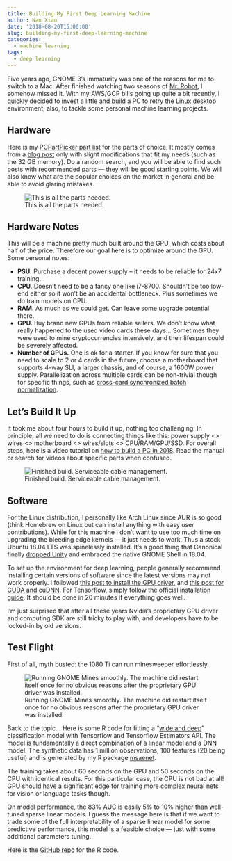 ```yaml
---
title: Building My First Deep Learning Machine
author: Nan Xiao
date: '2018-08-20T15:00:00'
slug: building-my-first-deep-learning-machine
categories:
  - machine learning
tags:
  - deep learning
---
```


Five years ago, GNOME 3's immaturity was one of the reasons for me to switch to a Mac. After finished watching two seasons of [Mr. Robot](https://www.imdb.com/title/tt4158110/), I somehow missed it. With my AWS/GCP bills going up quite a bit recently, I quickly decided to invest a little and build a PC to retry the Linux desktop environment, also, to tackle some personal machine learning projects.

## Hardware

Here is my [PCPartPicker part list](https://pcpartpicker.com/user/nanx999/saved/NZwzYJ) for the parts of choice. It mostly comes from a [blog post](https://medium.com/yanda/building-your-own-deep-learning-dream-machine-4f02ccdb0460) only with slight modifications that fit my needs (such as the 32 GB memory). Do a random search, and you will be able to find such posts with recommended parts --- they will be good starting points. We will also know what are the popular choices on the market in general and be able to avoid glaring mistakes.

![This is all the parts needed.](/image/deep-learning-pc-parts.jpg)

## Hardware Notes

This will be a machine pretty much built around the GPU, which costs about half of the price. Therefore our goal here is to optimize around the GPU. Some personal notes:

- **PSU.** Purchase a decent power supply -- it needs to be reliable for 24x7 training.
- **CPU**. Doesn't need to be a fancy one like i7-8700. Shouldn't be too low-end either so it won't be an accidental bottleneck. Plus sometimes we do train models on CPU.
- **RAM.** As much as we could get. Can leave some upgrade potential there.
- **GPU.** Buy brand new GPUs from reliable sellers. We don't know what really happened to the used video cards these days... Sometimes they were used to mine cryptocurrencies intensively, and their lifespan could be severely affected.
- **Number of GPUs.** One is ok for a starter. If you know for sure that you need to scale to 2 or 4 cards in the future, choose a motherboard that supports 4-way SLI, a larger chassis, and of course, a 1600W power supply. Parallelization across multiple cards can be non-trivial though for specific things, such as [cross-card synchronized batch normalization](https://discuss.gluon.ai/t/topic/1156).

## Let's Build It Up

It took me about four hours to build it up, nothing too challenging. In principle, all we need to do is connecting things like this: power supply <> wires <> motherboard <> wires/slots <> CPU/RAM/GPU/SSD. For overall steps, here is a video tutorial on [how to build a PC in 2018](https://www.youtube.com/watch?v=npGL2-pRXlU). Read the manual or search for videos about specific parts when confused.

![Finished build. Serviceable cable management.](/image/deep-learning-pc-build-finished.jpg)

## Software

For the Linux distribution, I personally like Arch Linux since AUR is so good (think Homebrew on Linux but can install anything with easy user contributions). While for this machine I don't want to use too much time on upgrading the bleeding edge kernels --- it just needs to work. Thus a stock Ubuntu 18.04 LTS was spinelessly installed. It's a good thing that Canonical finally [dropped Unity](https://blog.ubuntu.com/2017/04/05/growing-ubuntu-for-cloud-and-iot-rather-than-phone-and-convergence) and embraced the native GNOME Shell in 18.04.

To set up the environment for deep learning, people generally recommend installing certain versions of software since the latest versions may not work properly. I followed [this post to install the GPU driver](https://hackernoon.com/ubuntu-18-04-deep-learning-environment-setup-345ba0b11892), and [this post for CUDA and cuDNN](https://medium.com/@taylordenouden/installing-tensorflow-gpu-on-ubuntu-18-04-89a142325138). For Tensorflow, simply follow the [official installation guide](https://www.tensorflow.org/install/install_linux). It should be done in 20 minutes if everything goes well.

I'm just surprised that after all these years Nvidia's proprietary GPU driver and computing SDK are still tricky to play with, and developers have to be locked-in by old versions.

## Test Flight

First of all, myth busted: the 1080 Ti can run minesweeper effortlessly.

![Running GNOME Mines smoothly. The machine did restart itself once for no obvious reasons after the proprietary GPU driver was installed.](/image/gnome-mines.png)

Back to the topic... Here is some R code for fitting a "[wide and deep](https://arxiv.org/abs/1606.07792)" classification model with Tensorflow and Tensorflow Estimators API. The model is fundamentally a direct combination of a linear model and a DNN model. The synthetic data has 1 million observations, 100 features (20 being useful) and is generated by my R package [msaenet](https://nanx.me/msaenet/).

<script src="https://gist.github.com/nanxstats/d3d1c1099b779f69317f8f678b44d2e7.js"></script>

The training takes about 60 seconds on the GPU and 50 seconds on the CPU with identical results. For this particular case, the CPU is not bad at all! GPU should have a significant edge for training more complex neural nets for vision or language tasks though.

On model performance, the 83% AUC is easily 5% to 10% higher than well-tuned sparse linear models. I guess the message here is that if we want to trade some of the full interpretability of a sparse linear model for some predictive performance, this model is a feasible choice --- just with some additional parameters tuning.

Here is the [GitHub repo](https://github.com/nanxstats/deep-learning-recipes) for the R code.
